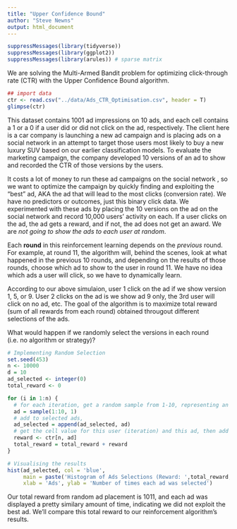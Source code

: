 ```yaml
---
title: "Upper Confidence Bound"
author: "Steve Newns"
output: html_document
---
```


```r
suppressMessages(library(tidyverse))
suppressMessages(library(ggplot2))
suppressMessages(library(arules)) # sparse matrix
```

We are solving the Multi-Armed Bandit problem for optimizing click-through rate (CTR) with the Upper Confidence Bound algorithm.  

```r
## import data 
ctr <- read.csv("../data/Ads_CTR_Optimisation.csv", header = T)
glimpse(ctr)
```

This dataset contains 1001 ad impressions on 10 ads, and each cell contains a 1 or a 0 if a user did or did not click on the ad, respectively. The client here is a car company is launching a new ad campaign and is placing ads on a social network in an attempt to target those users most likely to buy a new luxury SUV based on our earlier classification models. To evaluate the marketing campaign, the company developed 10 versions of an ad to show and recorded the CTR of those versions by the users.

It costs a lot of money to run these ad campaigns on the social network , so we want to optimize the campaign by quickly finding and exploiting the "best" ad, AKA the ad that will lead to the most clicks (conversion rate). We have no predictors or outcomes, just this binary click data. We experimented with these ads by placing the 10 versions on the ad on the social network and record 10,000 users' activity on each. If a user clicks on the ad, the ad gets a reward, and if not, the ad does not get an award. We are *not going to show the ads to each user at random*. 

Each **round** in this reinforcement learning depends on the *previous* round. For example, at round 11, the algorithm will, behind the scenes, look at what happened in the previous 10 rounds, and depending on the results of those rounds, choose which ad to show to the user in round 11. We have no idea which ads a user will click, so we have to dynamically learn.

According to our above simulaion, user 1 click on the ad if we show version 1, 5, or 9. User 2 clicks on the ad is we show ad 9 only, the 3rd user will click on no ad, etc. The goal of the algorithm is to maximize total reward (sum of all rewards from each round) obtained througout different selections of the ads.

What would happen if we randomly select the versions in each round (i.e. no algorithm or strategy)?
```r
# Implementing Random Selection
set.seed(453)
n <- 10000
d = 10
ad_selected <- integer(0)
total_reward <- 0

for (i in 1:n) {
  # for each iteration, get a random sample from 1-10, representing an ad version
  ad = sample(1:10, 1)
  # add to selected ads,
  ad_selected = append(ad_selected, ad)
  # get the cell value for this user (iteration) and this ad, then add to total reward
  reward <- ctr[n, ad]
  total_reward = total_reward + reward
}

# Visualising the results
hist(ad_selected, col = 'blue', 
     main = paste('Histogram of Ads Selections (Reward: ',total_reward,')'),
     xlab = 'Ads', ylab = 'Number of times each ad was selected')
```
 
Our total reward from random ad placement is 1011, and each ad was displayed a pretty similary amount of time, indicating we did not exploit the best ad. We'll compare this total reward to our reinforcement algorithm's results.
 


